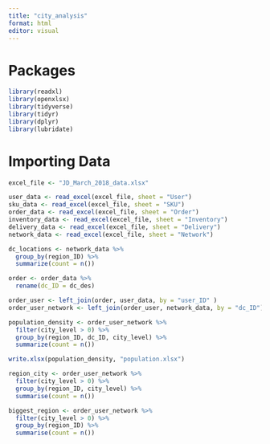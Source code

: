 ---
title: "city_analysis"
format: html
editor: visual
---

# Packages

```{r}
library(readxl)
library(openxlsx)
library(tidyverse)
library(tidyr)
library(dplyr)
library(lubridate)
```

# Importing Data

```{r}
excel_file <- "JD_March_2018_data.xlsx"

user_data <- read_excel(excel_file, sheet = "User")
sku_data <- read_excel(excel_file, sheet = "SKU")
order_data <- read_excel(excel_file, sheet = "Order")
inventory_data <- read_excel(excel_file, sheet = "Inventory")
delivery_data <- read_excel(excel_file, sheet = "Delivery")
network_data <- read_excel(excel_file, sheet = "Network")
```

```{r}
dc_locations <- network_data %>%
  group_by(region_ID) %>%
  summarize(count = n())
```

```{r}
order <- order_data %>%
  rename(dc_ID = dc_des)

order_user <- left_join(order, user_data, by = "user_ID" )
order_user_network <- left_join(order_user, network_data, by = "dc_ID")
```

```{r}
population_density <- order_user_network %>%
  filter(city_level > 0) %>%
  group_by(region_ID, dc_ID, city_level) %>%
  summarize(count = n())

write.xlsx(population_density, "population.xlsx")
```

```{r}
region_city <- order_user_network %>%
  filter(city_level > 0) %>%
  group_by(region_ID, city_level) %>%
  summarise(count = n())
```

```{r}
biggest_region <- order_user_network %>%
  filter(city_level > 0) %>%
  group_by(region_ID) %>%
  summarise(count = n())
```
